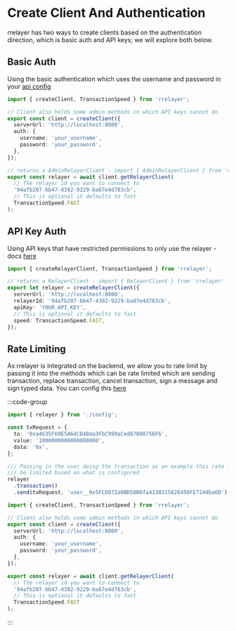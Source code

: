 # Create Client And Authentication

rrelayer has two ways to create clients based on the authentication direction, which is basic auth and API keys;
we will explore both below.

## Basic Auth

Using the basic authentication which uses the username and password in your [api config](/config/api-config)

```ts [Basic Auth - config.ts]
import { createClient, TransactionSpeed } from 'rrelayer';

// Client also holds some admin methods in which API keys cannot do
export const client = createClient({
  serverUrl: 'http://localhost:8000',
  auth: {
    username: 'your_username',
    password: 'your_password',
  },
});

// returns a AdminRelayerClient - import { AdminRelayerClient } from 'rrelayer'
export const relayer = await client.getRelayerClient(
  // The relayer id you want to connect to
  '94afb207-bb47-4392-9229-ba87e4d783cb',
  // This is optional it defaults to fast
  TransactionSpeed.FAST
);
```

## API Key Auth

Using API keys that have restricted permissions to only use the relayer - docs [here](config/networks/api-keys)

```ts [API Key - config.ts]
import { createRelayerClient, TransactionSpeed } from 'rrelayer';

// returns a RelayerClient - import { RelayerClient } from 'rrelayer'
export let relayer = createRelayerClient({
  serverUrl: 'http://localhost:8000',
  relayerId: '94afb207-bb47-4392-9229-ba87e4d783cb',
  apiKey: 'YOUR_API_KEY',
  // This is optional it defaults to fast
  speed: TransactionSpeed.FAST,
});
```

## Rate Limiting

As rrelayer is integrated on the backend, we allow you to rate limit by passing it into the methods which
can be rate limited which are sending transaction, replace transaction, cancel transaction, sign a message and sign typed data.
You can config this [here](/config/rate-limits)

:::code-group

```ts [rate-limit.ts]
import { relayer } from './config';

const txRequest = {
  to: '0xa4635F69E5A64CD48da3FbC999aCed87B00756F6',
  value: '1000000000000000000',
  data: '0x',
};

/// Passing in the user doing the transaction as an example this rate limit key will
/// be limited based on what is configured
relayer
  .transaction()
  .send(txRequest, 'user__0x5FCD072a0BD58B6fa413031582E450FE724dba6D');
```

```ts [config.ts]
import { createClient, TransactionSpeed } from 'rrelayer';

// Client also holds some admin methods in which API keys cannot do
export const client = createClient({
  serverUrl: 'http://localhost:8000',
  auth: {
    username: 'your_username',
    password: 'your_password',
  },
});

export const relayer = await client.getRelayerClient(
  // The relayer id you want to connect to
  '94afb207-bb47-4392-9229-ba87e4d783cb',
  // This is optional it defaults to fast
  TransactionSpeed.FAST
);
```

:::
